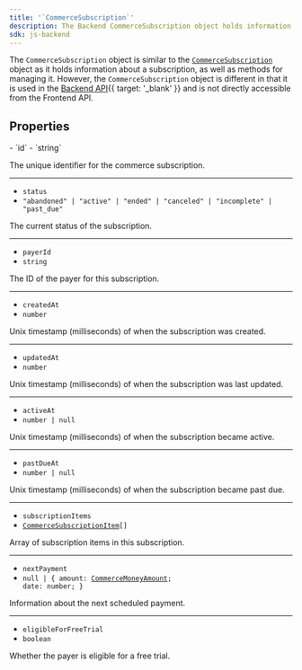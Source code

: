 ```yaml
---
title: '`CommerceSubscription`'
description: The Backend CommerceSubscription object holds information about a subscription of your application.
sdk: js-backend
---
```


<Include src="_partials/billing/api-experimental" />

The `CommerceSubscription` object is similar to the [`CommerceSubscription`](/docs/references/javascript/types/commerce-subscription-resource) object as it holds information about a subscription, as well as methods for managing it. However, the `CommerceSubscription` object is different in that it is used in the [Backend API](TODO){{ target: '_blank' }} and is not directly accessible from the Frontend API.

## Properties

<Properties>
  - `id`
  - `string`

  The unique identifier for the commerce subscription.

  ---

  - `status`
  - `"abandoned" | "active" | "ended" | "canceled" | "incomplete" | "past_due"`

  The current status of the subscription.

  ---

  - `payerId`
  - `string`

  The ID of the payer for this subscription.

  ---

  - `createdAt`
  - `number`

  Unix timestamp (milliseconds) of when the subscription was created.

  ---

  - `updatedAt`
  - `number`

  Unix timestamp (milliseconds) of when the subscription was last updated.

  ---

  - `activeAt`
  - `number | null`

  Unix timestamp (milliseconds) of when the subscription became active.

  ---

  - `pastDueAt`
  - `number | null`

  Unix timestamp (milliseconds) of when the subscription became past due.

  ---

  - `subscriptionItems`
  - <code>[CommerceSubscriptionItem](/docs/references/backend/types/backend-commerce-subscription-item)\[]</code>

  Array of subscription items in this subscription.

  ---

  - `nextPayment`
  - <code>null | \{ amount: [CommerceMoneyAmount](/docs/references/javascript/types/commerce-money-amount); date: number; }</code>

  Information about the next scheduled payment.

  ---

  - `eligibleForFreeTrial`
  - `boolean`

  Whether the payer is eligible for a free trial.
</Properties>
